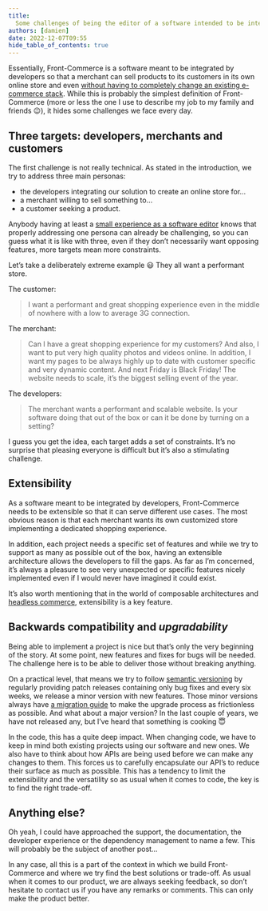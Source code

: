 ```yaml
---
title:
  Some challenges of being the editor of a software intended to be integrated
authors: [damien]
date: 2022-12-07T09:55
hide_table_of_contents: true
---
```


Essentially, Front-Commerce is a software meant to be integrated by developers
so that a merchant can sell products to its customers in its own online store
and even
[without having to completely change an existing e-commerce stack](https://www.front-commerce.com/e-commerce-replatforming-big-bang-or-progressive-migration/).
While this is probably the simplest definition of Front-Commerce (more or less
the one I use to describe my job to my family and friends 😉), it hides some
challenges we face every day.

<!--truncate-->

## Three targets: developers, merchants and customers

The first challenge is not really technical. As stated in the introduction, we
try to address three main personas:

- the developers integrating our solution to create an online store for…
- a merchant willing to sell something to…
- a customer seeking a product.

Anybody having at least a [small experience as a software
editor](https://financesonline.com/top-15-content-management-software-systems-business/)
knows that properly addressing one persona can already be challenging, so you
can guess what it is like with three, even if they don’t necessarily want
opposing features, more targets mean more constraints.

Let’s take a deliberately extreme example 😃 They all want a performant store.

The customer:

> I want a performant and great shopping experience even in the middle of
> nowhere with a low to average 3G connection.

The merchant:

> Can I have a great shopping experience for my customers? And also, I want to
> put very high quality photos and videos online. In addition, I want my pages
> to be always highly up to date with customer specific and very dynamic
> content. And next Friday is Black Friday! The website needs to scale, it’s the
> biggest selling event of the year.

The developers:

> The merchant wants a performant and scalable website. Is your software doing
> that out of the box or can it be done by turning on a setting?

I guess you get the idea, each target adds a set of constraints. It’s no
surprise that pleasing everyone is difficult but it’s also a stimulating
challenge.

## Extensibility

As a software meant to be integrated by developers, Front-Commerce needs to be
extensible so that it can serve different use cases. The most obvious reason is
that each merchant wants its own customized store implementing a dedicated
shopping experience.

In addition, each project needs a specific set of features and while we try to
support as many as possible out of the box, having an extensible architecture
allows the developers to fill the gaps. As far as I’m concerned, it’s always a
pleasure to see very unexpected or specific features nicely implemented even if
I would never have imagined it could exist.

It’s also worth mentioning that in the world of composable architectures and
[headless commerce](https://www.front-commerce.com/what-is-headless-commerce/),
extensibility is a key feature.

## Backwards compatibility and _upgradability_

Being able to implement a project is nice but that’s only the very beginning of
the story. At some point, new features and fixes for bugs will be needed. The
challenge here is to be able to deliver those without breaking anything.

On a practical level, that means we try to follow
[semantic versioning](https://semver.org/) by regularly providing patch releases
containing only bug fixes and every six weeks, we release a minor version with
new features. Those minor versions always have
[a migration guide](/docs/2.x/appendices/migration-guides/) to make the upgrade
process as frictionless as possible. And what about a major version? In the last
couple of years, we have not released any, but I’ve heard that something is
cooking 😇

In the code, this has a quite deep impact. When changing code, we have to keep
in mind both existing projects using our software and new ones. We also have to
think about how APIs are being used before we can make any changes to them. This
forces us to carefully encapsulate our API’s to reduce their surface as much as
possible. This has a tendency to limit the extensibility and the versatility so
as usual when it comes to code, the key is to find the right trade-off.

## Anything else?

Oh yeah, I could have approached the support, the documentation, the developer
experience or the dependency management to name a few. This will probably be the
subject of another post…

In any case, all this is a part of the context in which we build Front-Commerce
and where we try find the best solutions or trade-off. As usual when it comes to
our product, we are always seeking feedback, so don’t hesitate to contact us if
you have any remarks or comments. This can only make the product better.

